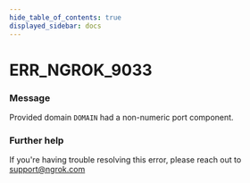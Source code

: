 ```yaml
---
hide_table_of_contents: true
displayed_sidebar: docs
---
```



# ERR_NGROK_9033

### Message
Provided domain `DOMAIN` had a non-numeric port component.

<ErrorDetails error='err_ngrok_9033' />


### Further help
If you're having trouble resolving this error, please reach out to [support@ngrok.com](mailto:support@ngrok.com?subject=Help%20with%20ERR_NGROK_9033)

